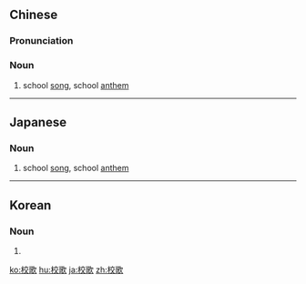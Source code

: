 ==Chinese==
{{zh-forms}}

===Pronunciation===
{{zh-pron
|m=xiàogē
|c=haau6 go1
|mn=hāu-koa
|cat=n
}}

===Noun===
{{zh-noun}}

# school [[song]], school [[anthem]]

----

==Japanese==
{{ja-kanjitab|こう|か|yomi=o}}

===Noun===
{{ja-noun|こうか}}

# school [[song]], school [[anthem]]

----

==Korean==
{{ko-hanjatab}}

===Noun===
{{ko-noun|hj|hangeul=교가}}

# {{hanja form of|교가|school song, school anthem}}

[[ko:校歌]]
[[hu:校歌]]
[[ja:校歌]]
[[zh:校歌]]
